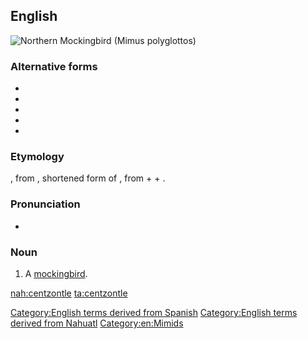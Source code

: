 {{also|centzontlé}}
==English==
[[Image:Mimus_polyglottos1.jpg|thumb|right|Northern Mockingbird (''Mimus polyglottos'')]]
{{wikipedia|Mockingbird}}

===Alternative forms===
* {{l|en|centzontlé}}
* {{l|en|cenzontli}}
* {{l|en|sensonte}}
* {{l|en|sinsonte}}
* {{l|en|sinsontle}}

===Etymology===
{{borrowing|en|es|cenzontle}}, from {{etyl|nci|en}} {{m|nci|centzontleh}}, shortened form of {{m|nci|centzontlahtōleh||mockingbird|lit=possessor of four hundred words}}, from {{m|nci|centzontli||four hundred, a count of four hundred}} + {{m|nci|tlahtōlli||language, word, statement}} + {{m|nci|-eh||possessor of}}.

===Pronunciation===
* {{audio|En-us-ncalif-cenzontle.ogg|Audio (US, Northern California)|lang=en}}

===Noun===
{{en-noun}}

# {{lb|en|rare}} A [[mockingbird]].

[[Category:English terms derived from Spanish]]
[[Category:English terms derived from Nahuatl]]
[[Category:en:Mimids]]

[[nah:centzontle]]
[[ta:centzontle]]